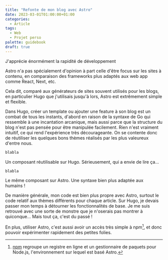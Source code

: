 ```yaml
---
title: "Refonte de mon blog avec Astro"
date: 2023-03-01T01:00:00+01:00
categories:
  - Article
tags:
  - Web
  - Projet perso
palette: guidebook
draft: true
---
```


J'apprécie énormément la rapidité de développement

Astro n'a pas spécialement d'opinion à part celle d'être focus sur les sites à contenu, en comparaison des frameworks plus adaptés aux web app comme React, Next, etc.

Cela dit, comparé aux générateurs de sites souvent utilisés pour les blogs, en particulier Hugo que j'utilisais jusqu'à lors, Astro est extrêmement simple et flexible.

Dans Hugo, créer un template ou ajouter une feature à son blog est un combat de tous les instants, d'abord en raison de la syntaxe de Go qui ressemble à une incantation arcanique, mais aussi parce que la structure du blog n'est pas pensée pour être manipulée facilement. Rien n'est vraiment intuitif, ce qui rend l'expérience très décourageante. On se contente donc de réutiliser les quelques bons thèmes réalisés par les plus valeureux d'entre nous.

```go
blabla
```

Un composant réutilisable sur Hugo. Sérieusement, qui a envie de lire ça...

```js
blabla
```

Le même composant sur Astro. Une syntaxe bien plus adaptée aux humains !

De manière générale, mon code est bien plus propre avec Astro, surtout le code relatif aux thèmes différents pour chaque article. Sur Hugo, je devais passer mon temps à détourner les fonctionnalités de base. Je me suis retrouvé avec une sorte de monstre que je n'oserais pas montrer à quiconque... Mais tout ça, c'est du passé !

En plus, utiliser Astro, c'est aussi avoir un accès très simple à npm[^npm], et donc pouvoir expérimenter rapidement des petites folies.

[^npm]: [npm](https://www.npmjs.com/) regroupe un registre en ligne et un gestionnaire de paquets pour Node.js, l'environnement sur lequel est basé Astro.
